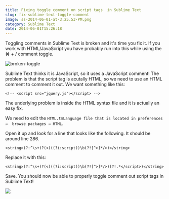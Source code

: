 ```yaml
---
title: Fixing toggle comment on script tags  in Sublime Text
slug: fix-sublime-text-toggle-comment
image: ss-2014-06-01-at-3.25.53-PM.png
category: Sublime Text
date: 2014-06-01T15:26:18
---
```


Toggling comments in Sublime Text is broken and it's time you fix it. If you work with HTML/JavaScript you have probably run into this while using the ⌘ + / comment toggle.

<img src="broken-toggle.gif" alt="broken-toggle" class="aligncenter size-medium wp-image-2797"/>

Sublime Text thinks it is JavaScript, so it uses a JavaScript comment! The problem is that the script tag is acutally HTML, so we need to use an HTML comment to comment it out. We want something like this:

`<!-- <script src="jquery.js"></script> -->`

The underlying problem is inside the HTML syntax file and it is actually an easy fix.

We need to edit the `HTML.tmLanguage file that is located in preferences →  browse packages → HTML`.

Open it up and look for a line that looks like the following. It should be around line 286.

`<string>(?:^\s+)?(<)((?i:script))\b(?![^>]*/>)</string>`

Replace it with this:

`<string>(?:^\s+)?(<)((?i:script))\b(?![^>]*/>)(?!.*</script>)</string>`

Save. You should now be able to properly toggle comment out script tags in Sublime Text!

<a href="https://sublimetextbook.com/?utm_source=scripttoggle&utm_medium=banner&utm_campaign=product"><img src="facebook-share2.png" /></a>

